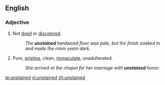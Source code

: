==English==

===Adjective===
{{en-adj|-}}

#Not [[dyed]] or [[discolored]].
#:''The '''unstained''' hardwood floor was pale, but the finish soaked in and made the room seem dark.''
#Pure, [[pristine]], clean, [[immaculate]], unadulterated.
#:''She arrived at the chapel for her marriage with '''unstained''' honor.''

[[te:unstained]]
[[vi:unstained]]
[[zh:unstained]]